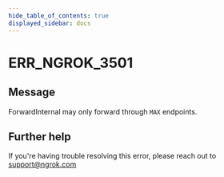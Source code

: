 ```yaml
---
hide_table_of_contents: true
displayed_sidebar: docs
---
```



# ERR_NGROK_3501

## Message

ForwardInternal may only forward through `MAX` endpoints.

<ErrorDetails error="err_ngrok_3501" />

## Further help

If you're having trouble resolving this error, please reach out to [support@ngrok.com](mailto:support@ngrok.com?subject=Help%20with%20ERR_NGROK_3501)

